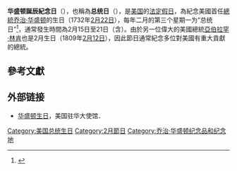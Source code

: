 '''华盛顿誕辰紀念日'''（{{lang-en|'''Washington's Birthday'''}}），也稱為'''总统日'''（{{lang-en|Presidents' Day}}），是[[美国|美国]]的[[法定假日|法定假日]]，為紀念美國首任[[美国总统|總統]][[乔治·华盛顿|乔治·华盛顿]]的生日（1732年[[2月22日|2月22日]]），每年二月的第三个星期一为“总统日”<ref name=voa20210215>{{cite news |url=https://www.voachinese.com/a/US-Presidents-Day-20210215/5778898.html |title=美国人纪念美国总统日 |publisher=VOA |date=2021-02-15 |accessdate=2021-02-21 |archive-date=2021-02-19 |archive-url=https://web.archive.org/web/20210219190005/https://www.voachinese.com/a/US-Presidents-Day-20210215/5778898.html |dead-url=no }}</ref>，通常發生時間為2月15日至21日（含）。由於另一位偉大的美國總統[[亞伯拉罕·林肯|亞伯拉罕·林肯]]也是2月生日（1809年[[2月12日|2月12日]]），因此節日通常紀念多位對美國有重大貢獻的總統。

== 參考文獻 ==
{{reflist}}

== 外部链接 ==
* [https://web.archive.org/web/20140326164222/http://chinese.usembassy-china.org.cn/washingtons_birthday.html 华盛顿生日]，美国驻华大使馆．

{{美國節日}}

[[Category:美国总统生日|Category:美国总统生日]]
[[Category:2月節日|Category:2月節日]]
[[Category:乔治·华盛顿纪念品和纪念地|Category:乔治·华盛顿纪念品和纪念地]]